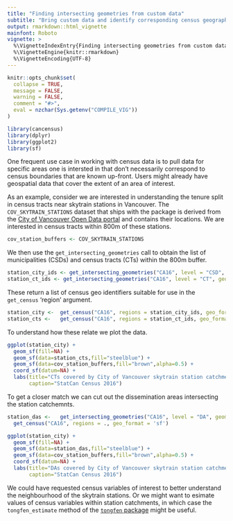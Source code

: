 ```yaml
---
title: "Finding intersecting geometries from custom data"
subtitle: "Bring custom data and identify corresponding census geographies"
output: rmarkdown::html_vignette
mainfont: Roboto
vignette: >
  %\VignetteIndexEntry{Finding intersecting geometries from custom data}
  %\VignetteEngine{knitr::rmarkdown}
  %\VignetteEncoding{UTF-8}
---
```


```r
knitr::opts_chunk$set(
  collapse = TRUE,
  message = FALSE, 
  warning = FALSE,
  comment = "#>",
  eval = nzchar(Sys.getenv("COMPILE_VIG"))
)
```

```r
library(cancensus)
library(dplyr)
library(ggplot2)
library(sf)
```

One frequent use case in working with census data is to pull data for specific areas one is intersted in that don't necessarily correspond to census boundaries that are known up-front. Users might already have geospatial data that cover the extent of an area of interest.

As an example, consider we are interested in understanding the tenure split in census tracts near skytrain stations in Vancouver. The `COV_SKYTRAIN_STATIONS` dataset that ships with the package is derived from the [City of Vancouver Open Data portal](https://opendata.vancouver.ca/explore/dataset/rapid-transit-stations/information/) and contains their locations. We are interested in census tracts within 800m of these stations.

```r
cov_station_buffers <- COV_SKYTRAIN_STATIONS 
```

We then use the `get_intersecting_geometries` call to obtain the list of municipalities (CSDs) and census tracts (CTs) within the 800m buffer.

```r
station_city_ids <- get_intersecting_geometries("CA16", level = "CSD", geometry = cov_station_buffers)
station_ct_ids <- get_intersecting_geometries("CA16", level = "CT", geometry = cov_station_buffers)
```

These return a list of census geo identifiers suitable for use in the `get_census` 'region' argument.

```r
station_city <-  get_census("CA16", regions = station_city_ids, geo_format = 'sf')
station_cts <-   get_census("CA16", regions = station_ct_ids, geo_format = 'sf')
```

To understand how these relate we plot the data.

```r
ggplot(station_city) +
  geom_sf(fill=NA) +
  geom_sf(data=station_cts,fill="steelblue") +
  geom_sf(data=cov_station_buffers,fill="brown",alpha=0.5) +
  coord_sf(datum=NA) +
  labs(title="CTs covered by City of Vancouver skytrain station catchments",
       caption="StatCan Census 2016")
```

To get a closer match we can cut out the dissemination areas intersecting the station catchemnts.

```r
station_das <-   get_intersecting_geometries("CA16", level = "DA", geometry = cov_station_buffers) %>% 
  get_census("CA16", regions = ., geo_format = 'sf')

ggplot(station_city) +
  geom_sf(fill=NA) +
  geom_sf(data=station_das,fill="steelblue") +
  geom_sf(data=cov_station_buffers,fill="brown",alpha=0.5) +
  coord_sf(datum=NA) +
  labs(title="DAs covered by City of Vancouver skytrain station catchments",
       caption="StatCan Census 2016")
```


We could have requested census variables of interest to better understand the neighbourhood of the skytrain stations. Or we might want to esimate values of census variables within station catchments, in which case the `tongfen_estimate` method of the [`tongfen` package](https://mountainmath.github.io/tongfen/index.html) might be useful.

